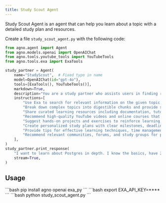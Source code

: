 ```yaml
---
title: Study Scout Agent
---
```


Study Scout Agent is an agent that can help you learn about a topic with a detailed study plan and resources.

Create a file `study_scout_agent.py` with the following code:

```python study_scout_agent.py
from agno.agent import Agent
from agno.models.openai import OpenAIChat
from agno.tools.youtube_tools import YouTubeTools
from agno.tools.exa import ExaTools

study_partner = Agent(
    name="StudyScout",  # Fixed typo in name
    model=OpenAIChat(id="gpt-4o"),
    tools=[ExaTools(), YouTubeTools()],
    markdown=True,
    description="You are a study partner who assists users in finding resources, answering questions, and providing explanations on various topics.",
    instructions=[
        "Use Exa to search for relevant information on the given topic and verify information from multiple reliable sources.",
        "Break down complex topics into digestible chunks and provide step-by-step explanations with practical examples.",
        "Share curated learning resources including documentation, tutorials, articles, research papers, and community discussions.",
        "Recommend high-quality YouTube videos and online courses that match the user's learning style and proficiency level.",
        "Suggest hands-on projects and exercises to reinforce learning, ranging from beginner to advanced difficulty.",
        "Create personalized study plans with clear milestones, deadlines, and progress tracking.",
        "Provide tips for effective learning techniques, time management, and maintaining motivation.",
        "Recommend relevant communities, forums, and study groups for peer learning and networking.",
    ],
)
study_partner.print_response(
    "I want to learn about Postgres in depth. I know the basics, have 2 weeks to learn, and can spend 3 hours daily. Please share some resources and a study plan.",
    stream=True,
)
```

## Usage

<Steps>
  <Step title="Install libraries">
    ```bash
    pip install agno openai exa_py
    ```
  </Step>
  <Step title="Set environment variables">
    ```bash
    export EXA_API_KEY=****
    ```
  </Step>
  <Step title="Run the agent">
    ```bash
    python study_scout_agent.py
    ```
  </Step>
</Steps>
